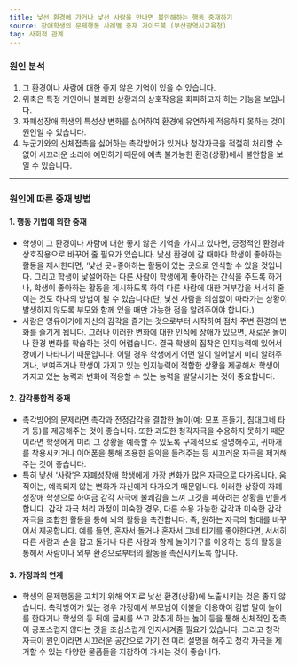 ```yaml
---
title: 낯선 환경에 가거나 낯선 사람을 만나면 불안해하는 행동 중재하기
source: 장애학생의 문제행동 사례별 중재 가이드북 (부산광역시교육청)
tag: 사회적 관계
---
```


### 원인 분석

1. 그 환경이나 사람에 대한 좋지 않은 기억이 있을 수 있습니다.
2. 위축은 특정 개인이나 불쾌한 상황과의 상호작용을 회피하고자 하는 기능을 보입니다.
3. 자폐성장애 학생의 특성상 변화를 싫어하여 환경에 유연하게 적응하지 못하는 것이 원인일 수 있습니다.
4. 누군가와의 신체접촉을 싫어하는 촉각방어가 있거나 청각자극을 적절히 처리할 수 없어 시끄러운 소리에 예민하기 때문에 예측 불가능한 환경(상황)에서 불안함을 보일 수 있습니다.

---

### 원인에 따른 중재 방법

#### 1. 행동 기법에 의한 중재

- 학생이 그 환경이나 사람에 대한 좋지 않은 기억을 가지고 있다면, 긍정적인 환경과 상호작용으로 바꾸어 줄 필요가 있습니다. 낯선 환경에 갈 때마다 학생이 좋아하는 활동을 제시한다면, ‘낯선 곳=좋아하는 활동이 있는 곳으로 인식할 수 있을 것입니다. 그리고 학생이 낯설어하는 다른 사람이 학생에게 좋아하는 간식을 주도록 하거나, 학생이 좋아하는 활동을 제시하도록 하여 다른 사람에 대한 거부감을 서서히 줄이는 것도 하나의 방법이 될 수 있습니다(단, 낯선 사람을 의심없이 따라가는 상황이 발생하지 않도록 부모와 함께 있을 때만 가능한 점을 알려주어야 합니다.)
- 사람은 영유아기에 자신의 감각을 즐기는 것으로부터 시작하여 점차 주변 환경의 변화를 즐기게 됩니다. 그러나 이러한 변화에 대한 인식에 장애가 있으면, 새로운 놀이나 환경 변화를 학습하는 것이 어렵습니다. 결국 학생의 집착은 인지능력에 있어서 장애가 나타나기 때문입니다. 이럴 경우 학생에게 어떤 일이 일어날지 미리 알려주거나, 보여주거나 학생이 가지고 있는 인지능력에 적합한 상황을 제공해서 학생이 가지고 있는 능력과 변화에 적응할 수 있는 능력을 발달시키는 것이 중요합니다.

#### 2. 감각통합적 중재

- 촉각방어의 문제라면 촉각과 전정감각을 결합한 놀이(예: 모포 흔들기, 침대그네 타기 등)를 제공해주는 것이 좋습니다. 또한 과도한 청각자극을 수용하지 못하기 때문이라면 학생에게 미리 그 상황을 예측할 수 있도록 구체적으로 설명해주고, 귀마개를 착용시키거나 이어폰을 통해 조용한 음악을 들려주는 등 시끄러운 자극을 제거해주는 것이 좋습니다.
- 특히 낯선 ‘사람’은 자폐성장애 학생에게 가장 변화가 많은 자극으로 다가옵니다. 움직이는, 예측되지 않는 변화가 자신에게 다가오기 때문입니다. 이러한 상황이 자폐성장애 학생으로 하여금 감각 자극에 불쾌감을 느껴 그것을 피하려는 상황을 만들게 합니다. 감각 자극 처리 과정이 미숙한 경우, 다른 수용 가능한 감각과 미숙한 감각 자극을 조합한 활동을 통해 뇌의 활동을 촉진합니다. 즉, 원하는 자극의 형태를 바꾸어서 제공합니다. 예를 들면, 혼자서 돌거나 혼자서 그네 타기를 좋아한다면, 서서히 다른 사람과 손을 잡고 돌거나 다른 사람과 함께 놀이기구를 이용하는 등의 활동을 통해서 사람이나 외부 환경으로부터의 활동을 촉진시키도록 합니다.

#### 3. 가정과의 연계

- 학생의 문제행동을 고치기 위해 억지로 낯선 환경(상황)에 노출시키는 것은 좋지 않습니다. 촉각방어가 있는 경우 가정에서 부모님이 이불을 이용하여 김밥 말이 놀이를 한다거나 학생의 등 뒤에 글씨를 쓰고 맞추게 하는 놀이 등을 통해 신체적인 접촉이 공포스럽지 않다는 것을 조심스럽게 인지시켜줄 필요가 있습니다. 그리고 청각 자극이 원인이라면 시끄러운 공간으로 가기 전 미리 설명을 해주고 청각 자극을 제거할 수 있는 다양한 물품들을 지참하여 가시는 것이 좋습니다.
